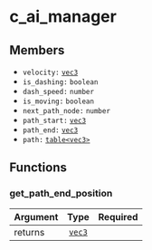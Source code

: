 # c_ai_manager

## Members

- `velocity:` [`vec3`](/structs/vec3)
- `is_dashing:` `boolean`
- `dash_speed:` `number`
- `is_moving:` `boolean`
- `next_path_node:` `number`
- `path_start:` [`vec3`](/structs/vec3)
- `path_end:` [`vec3`](/structs/vec3)
- `path:` [`table<vec3>`](/structs/vec3)

## Functions

### get_path_end_position

| Argument |           Type           | Required |
| :------- | :----------------------: | -------: |
| returns  | [`vec3`](/structst/vec3) |          |
